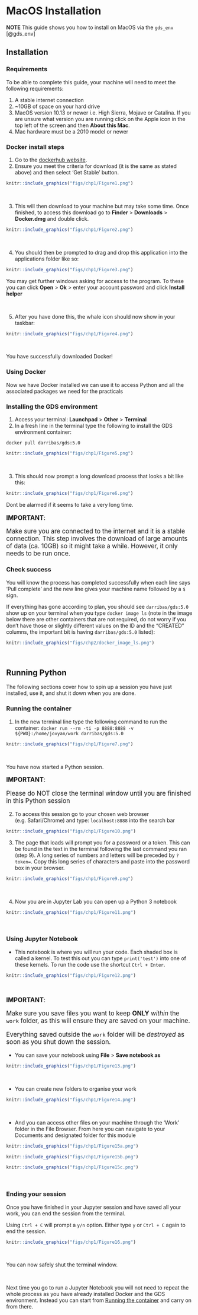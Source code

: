 # MacOS Installation {#macos .unnumbered}

**NOTE** This guide shows you how to install on MacOS via the `gds_env` [@gds_env]

## Installation {.unnumbered}

### Requirements {.unlisted .unnumbered}

To be able to complete this guide, your machine will need to meet the following requirements:

1. A stable internet connection
2. ~10GB of space on your hard drive
3. MacOS version 10.13 or newer i.e. High Sierra, Mojave or Catalina. If you are unsure what version you are running click on the Apple icon in the top left of the screen and then **About this Mac**.
4. Mac hardware must be a 2010 model or newer

### Docker install steps {.unlisted .unnumbered}

1. Go to the [dockerhub website](https://hub.docker.com/editions/community/docker-ce-desktop-mac/).
2. Ensure you meet the criteria for download (it is the same as stated above) and then select 'Get Stable' button.

```r
knitr::include_graphics("figs/chp1/Figure1.png")
```
<br>

3. This will then download to your machine but may take some time. Once finished, to access this download go to **Finder** > **Downloads** > **Docker.dmg** and double click.

```r
knitr::include_graphics("figs/chp1/Figure2.png")
```

<br>

4. You should then be prompted to drag and drop this application into the applications folder like so:

```r
knitr::include_graphics("figs/chp1/Figure3.png")
```
You may get further windows asking for access to the program. To these you can click **Open** > **Ok** > enter your account password and click **Install helper**

<br>


5. After you have done this, the whale icon should now show in your taskbar:
```r
knitr::include_graphics("figs/chp1/Figure4.png")
```

<br>

You have successfully downloaded Docker!

### Using Docker {.unlisted .unnumbered}

Now we have Docker installed we can use it to access Python and all the associated packages we need for the practicals

### Installing the GDS environment {.unlisted .unnumbered}

1. Access your terminal: **Launchpad** > **Other** > **Terminal**
2. In a fresh line in the terminal type the following to install the GDS environment container: 

```shell
docker pull darribas/gds:5.0
```

```r
knitr::include_graphics("figs/chp1/Figure5.png")
```

<br>

3. This should now prompt a long download process that looks a bit like this:
```r
knitr::include_graphics("figs/chp1/Figure6.png")
```
Dont be alarmed if it seems to take a very long time.

<div class="alert alert-info" style="font-size:120%">
<b>IMPORTANT</b>: <br>
    
Make sure you are connected to the internet and it is a stable connection. This step involves the download of large amounts of data (ca. 10GB) so it might take a while. However, it only needs to be run once.
   
</div>

### Check success {.unlisted .unnumbered}

You will know the process has completed successfully when each line says 'Pull complete' and the new line gives your machine name followed by a `$` sign.

If everything has gone according to plan, you should see `darribas/gds:5.0` show up on your terminal when you type `docker image ls` (note in the image below there are other containers that are not required, do not worry if you don't have those or slightly different values on the ID and the "CREATED" columns, the important bit is having `darribas/gds:5.0` listed):

```r
knitr::include_graphics("figs/chp2/docker_image_ls.png")
```
<br>

## Running Python {.unnumbered}

The following sections cover how to spin up a session you have just installed, use it, and shut it down when you are done.

### Running the container {.unlisted .unnumbered}

1. In the new terminal line type the following command to run the container: `docker run --rm -ti -p 8888:8888 -v ${PWD}:/home/jovyan/work darribas/gds:5.0`

```r
knitr::include_graphics("figs/chp1/Figure7.png")
```

<br>

You have now started a Python session. 

<div class="alert alert-info" style="font-size:120%">
<b>IMPORTANT</b>: <br>
    
Please do NOT close the terminal window until you are finished in this Python session
   
</div>

2. To access this session go to your chosen web browser (e.g. Safari/Chrome) and type: `localhost:8888` into the search bar

```r
knitr::include_graphics("figs/chp1/Figure10.png")
```

3. The page that loads will prompt you for a password or a token. This can be found in the text in the terminal following the last command you ran (step 9). A long series of numbers and letters will be preceded by `?token=`. Copy this long series of characters and paste into the password box in your browser.

```r
knitr::include_graphics("figs/chp1/Figure9.png")
```

<br>

4. Now you are in Jupyter Lab you can open up a Python 3 notebook

```r
knitr::include_graphics("figs/chp1/Figure11.png")
```

<br>

### Using Jupyter Notebook {.unlisted .unnumbered}

- This notebook is where you will run your code. Each shaded box is called a kernel. To test this out you can type `print('test')` into one of these kernels. To run the code use the shortcut `Ctrl + Enter`.

```r
knitr::include_graphics("figs/chp1/Figure12.png")
```

<br>

<div class="alert alert-info" style="font-size:120%">
<b>IMPORTANT</b>: <br>
    
Make sure you save files you want to keep **ONLY** _within_ the `work` folder, as this will ensure they are saved on your machine.
    
Everything saved outside the `work` folder will be _destroyed_ as soon as you shut down the session.
   
</div>


- You can save your notebook using **File** > **Save notebook as**
```r
knitr::include_graphics("figs/chp1/Figure13.png")
```

<br>

- You can create new folders to organise your work
```r
knitr::include_graphics("figs/chp1/Figure14.png")
```

<br>

- And you can access other files on your machine through the 'Work' folder in the File Browser. From here you can navigate to your Documents and designated folder for this module

```r
knitr::include_graphics("figs/chp1/Figure15a.png")
```

```r
knitr::include_graphics("figs/chp1/Figure15b.png")
```

```r
knitr::include_graphics("figs/chp1/Figure15c.png")
```
<br>

### Ending your session {.unlisted .unnumbered}
Once you have finished in your Jupyter session and have saved all your work, you can end the session from the terminal.

Using `Ctrl + C` will prompt a `y/n` option. Either type `y` or `Ctrl + C` again to end the session. 

```r
knitr::include_graphics("figs/chp1/Figure16.png")
```

<br>

You can now safely shut the terminal window.

<br>

Next time you go to run a Jupyter Notebook you will not need to repeat the whole process as you have already installed Docker and the GDS environment. Instead you can start from [Running the container] and carry on from there.

